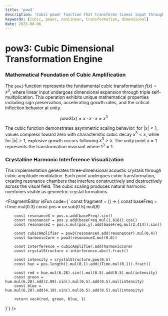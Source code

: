 ```yaml
---
title: 'pow3'
description: 'Cubic power function that transforms linear input through dimensional expansion into three-dimensional resonance patterns'
keywords: [cubic, power, nonlinear, transformation, dimensional]
date: 2025-08-06
---
```



# pow3: Cubic Dimensional Transformation Engine

### Mathematical Foundation of Cubic Amplification

The `pow3` function represents the fundamental cubic transformation $f(x) = x^3$, where linear input undergoes dimensional expansion through triple self-multiplication. This operation exhibits unique mathematical properties including sign preservation, accelerating growth rates, and the critical inflection behavior at unity.

$$
\text{pow3}(x) = x \cdot x \cdot x = x^3
$$

The cubic function demonstrates asymmetric scaling behavior: for $|x| < 1$, values compress toward zero with characteristic cubic decay $x^3 < x$, while for $|x| > 1$, explosive growth occurs following $x^3 > x$. The unity point $x = 1$ represents the transformation invariant where $1^3 = 1$.

### Crystalline Harmonic Interference Visualization

This implementation generates three-dimensional acoustic crystals through cubic amplitude modulation. Each point undergoes cubic transformation, creating resonance chambers that interfere constructively and destructively across the visual field. The cubic scaling produces natural harmonic overtones visible as geometric crystal formations.

<FragmentEditor
        isFun
        code={`
const fragment = () => {
        const baseFreq = iTime.mul(0.3)
        const pos = uv.sub(0.5).mul(8)

        const resonanceX = pos.x.add(baseFreq).sin()
        const resonanceY = pos.y.add(baseFreq.mul(1.618)).cos()
        const resonanceZ = pos.x.mul(pos.y).add(baseFreq.mul(2.414)).sin()

        const cubicAmplifier = pow3(resonanceX.add(resonanceY).mul(0.4))
        const harmonicCore = pow3(resonanceZ.mul(0.6))

        const interference = cubicAmplifier.add(harmonicCore)
        const crystalStructure = interference.abs().fract()

        const intensity = crystalStructure.pow(0.5)
        const hue = pos.length().mul(0.1).add(iTime.mul(0.1)).fract()

        const red = hue.mul(6.28).sin().mul(0.5).add(0.5).mul(intensity)
        const green = hue.mul(6.28).add(2.09).sin().mul(0.5).add(0.5).mul(intensity)
        const blue = hue.mul(6.28).add(4.19).sin().mul(0.5).add(0.5).mul(intensity)

        return vec4(red, green, blue, 1)

}`}
/>

